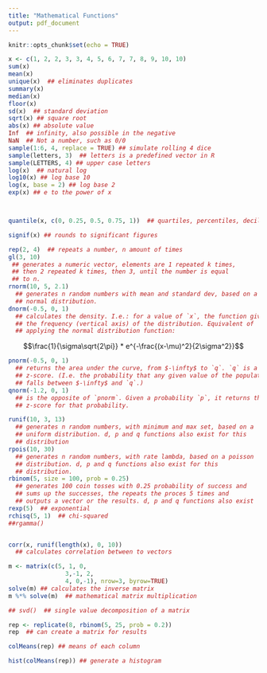 ```yaml
---
title: "Mathematical Functions"
output: pdf_document
---
```


```r
knitr::opts_chunk$set(echo = TRUE)
```

```r
x <- c(1, 2, 2, 3, 3, 4, 5, 6, 7, 7, 8, 9, 10, 10)
sum(x)
mean(x)
unique(x)  ## eliminates duplicates
summary(x)
median(x)
floor(x)
sd(x)  ## standard deviation
sqrt(x) ## square root
abs(x) ## absolute value
Inf  ## infinity, also possible in the negative
NaN  ## Not a number, such as 0/0
sample(1:6, 4, replace = TRUE) ## simulate rolling 4 dice
sample(letters, 3)  ## letters is a predefined vector in R
sample(LETTERS, 4) ## upper case letters
log(x)  ## natural log
log10(x) ## log base 10
log(x, base = 2) ## log base 2
exp(x) ## e to the power of x



quantile(x, c(0, 0.25, 0.5, 0.75, 1))  ## quartiles, percentiles, deciles...

signif(x) ## rounds to significant figures

rep(2, 4)  ## repeats a number, n amount of times
gl(3, 10) 
 ## generates a numeric vector, elements are 1 repeated k times,
 ## then 2 repeated k times, then 3, until the number is equal 
 ## to n. 
rnorm(10, 5, 2.1)  
  ## generates n random numbers with mean and standard dev, based on a 
  ## normal distribution.
dnorm(-0.5, 0, 1) 
  ## calculates the density. I.e.: for a value of `x`, the function gives 
  ## the frequency (vertical axis) of the distribution. Equivalent of 
  ## applying the normal distribution function:
```
$$\frac{1}{\sigma\sqrt{2\pi}} * e^{-\frac{(x-\mu)^2}{2\sigma^2}}$$ 
```r
pnorm(-0.5, 0, 1)
  ## returns the area under the curve, from $-\infty$ to `q`. `q` is a 
  ## z-score. (I.e. the probability that any given value of the population 
  ## falls between $-\infty$ and `q`.)
qnorm(-1.2, 0, 1) 
  ## is the opposite of `pnorm`. Given a probability `p`, it returns the 
  ## z-score for that probability. 

runif(10, 3, 13) 
  ## generates n random numbers, with minimum and max set, based on a
  ## uniform distribution. d, p and q functions also exist for this 
  ## distribution
rpois(10, 30)
  ## generates n random numbers, with rate lambda, based on a poisson
  ## distribution. d, p and q functions also exist for this
  ## distribution.
rbinom(5, size = 100, prob = 0.25)
  ## generates 100 coin tosses with 0.25 probability of success and 
  ## sums up the successes, the repeats the proces 5 times and 
  ## outputs a vector or the results. d, p and q functions also exist
rexp(5)  ## exponential
rchisq(5, 1)  ## chi-squared
##rgamma()


corr(x, runif(length(x), 0, 10))  
  ## calculates correlation between to vectors 

m <- matrix(c(5, 1, 0,
                3,-1, 2,
                4, 0,-1), nrow=3, byrow=TRUE)
solve(m) ## calculates the inverse matrix
m %*% solve(m)  ## mathematical matrix multiplication

## svd()  ## single value decomposition of a matrix
```


```r
rep <- replicate(8, rbinom(5, 25, prob = 0.2))
rep  ## can create a matrix for results

colMeans(rep) ## means of each column

hist(colMeans(rep)) ## generate a histogram
```  